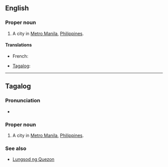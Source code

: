 ==English==
{{wikipedia|Quezon City}}

===Proper noun===
{{en-proper noun}}

# A city in [[Metro Manila]], [[Philippines]].

====Translations====
{{trans-top|city in Metro Manila, Philippines}}
* French: {{t|fr|Quezón City}}
{{trans-mid}}
* [[Tagalog]]: {{t|tl|Lungsod ng Quezon}}
{{trans-bottom}}

----

==Tagalog==

===Pronunciation===
* {{audio|Tl-PH-Quezon City.ogg|Audio}}

===Proper noun===
{{head|tl|proper noun}}

# A city in [[Metro Manila]], [[Philippines]].

===See also===
* [[Lungsod ng Quezon]]